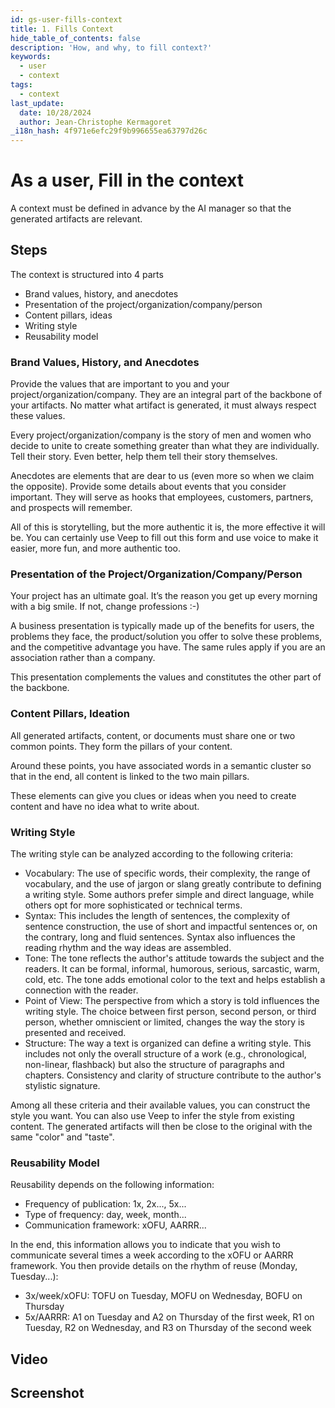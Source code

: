 ```yaml
---
id: gs-user-fills-context
title: 1. Fills Context
hide_table_of_contents: false
description: 'How, and why, to fill context?'
keywords:
  - user
  - context
tags:
  - context
last_update:
  date: 10/28/2024
  author: Jean-Christophe Kermagoret
_i18n_hash: 4f971e6efc29f9b996655ea63797d26c
---
```

# As a user, Fill in the context

A context must be defined in advance by the AI manager so that the generated artifacts are relevant.

## Steps

The context is structured into 4 parts
* Brand values, history, and anecdotes
* Presentation of the project/organization/company/person
* Content pillars, ideas
* Writing style
* Reusability model

### Brand Values, History, and Anecdotes

Provide the values that are important to you and your project/organization/company. They are an integral part of the backbone of your artifacts. No matter what artifact is generated, it must always respect these values.

Every project/organization/company is the story of men and women who decide to unite to create something greater than what they are individually. Tell their story. Even better, help them tell their story themselves.

Anecdotes are elements that are dear to us (even more so when we claim the opposite). Provide some details about events that you consider important. They will serve as hooks that employees, customers, partners, and prospects will remember.

All of this is storytelling, but the more authentic it is, the more effective it will be. You can certainly use Veep to fill out this form and use voice to make it easier, more fun, and more authentic too.

### Presentation of the Project/Organization/Company/Person

Your project has an ultimate goal. It’s the reason you get up every morning with a big smile. If not, change professions :-)

A business presentation is typically made up of the benefits for users, the problems they face, the product/solution you offer to solve these problems, and the competitive advantage you have. The same rules apply if you are an association rather than a company.

This presentation complements the values and constitutes the other part of the backbone.

### Content Pillars, Ideation

All generated artifacts, content, or documents must share one or two common points. They form the pillars of your content.

Around these points, you have associated words in a semantic cluster so that in the end, all content is linked to the two main pillars.

These elements can give you clues or ideas when you need to create content and have no idea what to write about.

### Writing Style

The writing style can be analyzed according to the following criteria:

* Vocabulary: The use of specific words, their complexity, the range of vocabulary, and the use of jargon or slang greatly contribute to defining a writing style. Some authors prefer simple and direct language, while others opt for more sophisticated or technical terms.
* Syntax: This includes the length of sentences, the complexity of sentence construction, the use of short and impactful sentences or, on the contrary, long and fluid sentences. Syntax also influences the reading rhythm and the way ideas are assembled.
* Tone: The tone reflects the author's attitude towards the subject and the readers. It can be formal, informal, humorous, serious, sarcastic, warm, cold, etc. The tone adds emotional color to the text and helps establish a connection with the reader.
* Point of View: The perspective from which a story is told influences the writing style. The choice between first person, second person, or third person, whether omniscient or limited, changes the way the story is presented and received.
* Structure: The way a text is organized can define a writing style. This includes not only the overall structure of a work (e.g., chronological, non-linear, flashback) but also the structure of paragraphs and chapters. Consistency and clarity of structure contribute to the author's stylistic signature.

Among all these criteria and their available values, you can construct the style you want. You can also use Veep to infer the style from existing content. The generated artifacts will then be close to the original with the same "color" and "taste".

### Reusability Model

Reusability depends on the following information:
* Frequency of publication: 1x, 2x..., 5x...
* Type of frequency: day, week, month...
* Communication framework: xOFU, AARRR...

In the end, this information allows you to indicate that you wish to communicate several times a week according to the xOFU or AARRR framework. You then provide details on the rhythm of reuse (Monday, Tuesday...):
* 3x/week/xOFU: TOFU on Tuesday, MOFU on Wednesday, BOFU on Thursday
* 5x/AARRR: A1 on Tuesday and A2 on Thursday of the first week, R1 on Tuesday, R2 on Wednesday, and R3 on Thursday of the second week

## Video

## Screenshot
